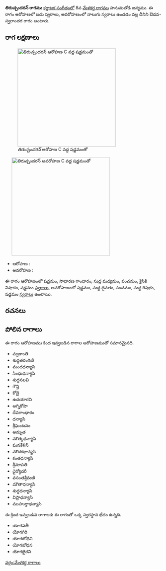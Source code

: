 {{Infobox ragam
	| name          	= తిరుచ్చందరన్
	| synonym	    	= 
	| mela          	= 
	| chakra        	= 
	| janaka        	= 
	| type          	= ఔడవ-స్వరాంతర
	| arohanam      	= {{svaraC|S|G2|M1|P|N2|S'}} 
	| avarohanam    	= {{svaraC|S'|D1|P|R1|S}}
	| jeeva         	=
	| chhaya        	=
	| nyasa         	=
	| vishesha      	= 
	| equivalent  		= 
}}
{{కర్ణాటక సంగీత రాగాలు}}
'''తిరుచ్చందరన్ రాగము''' [[కర్ణాటక సంగీతం]]లో 8వ [[మేళకర్త రాగము]] హనుమతోడి జన్యము.  ఈ రాగం ఆరోహణలో ఐదు స్వరాలు, అవరోహణంలో నాలుగు స్వరాలు ఉండడం వల్ల దీనిని ఔడవ-స్వరాంతర రాగం అంటారు.


==రాగ లక్షణాలు==
[[Image:tiruccandran_ar_kb2wiki.png|thumb|right|316px|''తిరుచ్చందరన్'' ఆరోహణ C వద్ద షడ్జమంతో]]
	[[Image:tiruccandran_av_kb2wiki.png|thumb|right|316px|''తిరుచ్చందరన్'' అవరోహణ C వద్ద షడ్జమంతో]]

* ఆరోహణ : {{svaraC|S|G2|M1|P|N2|S'}} 
* అవరోహణ : {{svaraC|S'|D1|P|R1|S}}

ఈ రాగం ఆరోహణంలో షడ్జమం, సాధారణ  గాంధారం, సుద్ద మధ్యమం, పంచమం, కైసికి నిషాదం, షడ్జమం [[స్వరాలు]], అవరోహణంలో షడ్జమం, సుద్ద దైవతం, పంచమం, సుద్ద  రిషభం, షడ్జమం [[స్వరాలు]] ఉంటాయి.

==రచనలు==



==పోలిన రాగాలు==
ఈ రాగం ఆరోహణము కింద ఇవ్వబడిన రాగాల ఆరోహణముతో సమానమైనది.
* వజ్రకాంతి
* శుద్ధతరంగిణి
* మందధన్యాసి
* సింధుధన్యాసి
*  శుద్ధసలవి
* గౌన్తి
* కోడై
* ఉదయారవి
* అగ్నికోపా
* దేవగాంధారం
* ధన్యాసి
* శ్రీఘంటనం
* అమృత
* మౌత్కధన్యాసి
* ఘనకేళిన్
* మౌదకధాన్యసి
* కంతధన్యాసి
* శ్రీమాపతి
*  ధైర్యోదరీ
* వసంతశ్రీమణి
* మౌతాధన్యాసి
* శుద్ధధన్యాసి
* విప్రాధన్యాసి
* ముహుర్తాధన్యాసి

ఈ క్రింద ఇవ్వబడిన రాగాలకు ఈ రాగంతో ఒక్క స్వరస్థాన భేదం ఉన్నది.
*  యోగవతీ
* యోగగిరి
* యోగబోధిని
* యోగబోధన
* యోగభైరవి



[[వర్గం:మేళకర్త రాగాలు]]